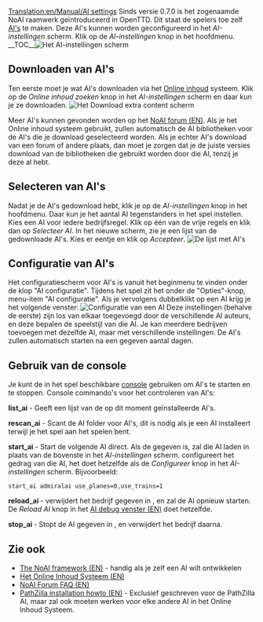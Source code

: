 [[Translation:en/Manual/AI settings]]
{{nl/Inhoudsopgave}}
Sinds versie 0.7.0 is het zogenaamde NoAI raamwerk geïntroduceerd in OpenTTD. Dit staat de spelers toe zelf [[en/Development/Script/Main Page|AI's]] te maken. Deze AI's kunnen worden geconfigureerd in het ''AI-instellingen'' scherm. Klik op de ''AI-instellingen'' knop in het hoofdmenu.
__TOC__[[File:en/Manual/AIsettings empty.png|frame|none|Het ''AI-instellingen'' scherm]]

==Downloaden van AI's==
Ten eerste moet je wat AI's downloaden via het [[nl/Manual/Online content|Online inhoud]] systeem. Klik op de ''Online inhoud zoeken'' knop in het ''AI-instellingen'' scherm en daar kun je ze downloaden.
[[File:en/Manual/Downloading AI.png|frame|none|Het ''Download extra content'' scherm]]

Meer AI's kunnen gevonden worden op het [http://www.tt-forums.net/viewforum.php?f=65 NoAI forum (EN)]. Als je het Online inhoud systeem gebruikt, zullen automatisch de AI bibliotheken voor de AI's die je download geselecteerd worden. Als je echter AI's download van een forum of andere plaats, dan moet je zorgen dat je de juiste versies download van de bibliotheken die gebruikt worden door die AI, tenzij je deze al hebt.

==Selecteren van AI's==
Nadat je de AI's gedownload hebt, klik je op de  ''AI-instellingen'' knop in het hoofdmenu. Daar kun je het aantal AI tegenstanders in het spel instellen. Kies een AI voor iedere bedrijfsregel.
Klik op één van de vrije regels en klik dan op ''Selecteer AI''. In het nieuwe scherm, zie je een lijst van de gedownloade AI's. Kies er eentje en klik op ''Accepteer''.
[[File:en/Manual/Select AI.png|frame|none|De lijst met AI's]]

==Configuratie van AI's==
Het configuratiescherm voor AI's is vanuit het beginmenu te vinden onder de klop "AI configuratie". Tijdens het spel zit het onder de "Opties"-knop, menu-item "AI configuratie". Als je vervolgens dubbelklikt op een AI krijg je het volgende venster:
[[File:en/Manual/AI configuration.png|frame|none|Configuratie van een AI]]
Deze instellingen (behalve de eerste) zijn los van elkaar toegevoegd door de verschillende AI auteurs, en deze bepalen de speelstijl van die AI. Je kan meerdere bedrijven toevoegen met dezelfde AI, maar met verschillende instellingen.
De AI's zullen automatisch starten na een gegeven aantal dagen.

==Gebruik van de console==
Je kunt de in het spel beschikbare [[nl/Manual/Console|console]] gebruiken om AI's te starten en te stoppen.
Console commando's voor het controleren van AI's:

'''list_ai''' - Geeft een lijst van de op dit moment geïnstalleerde AI's.

'''rescan_ai''' - Scant de AI folder voor AI's, dit is nodig als je een AI installeert terwijl je het spel aan het spelen bent.

'''start_ai''' ''<ainaam> <parameters>'' - Start de volgende AI direct. Als de <ainaam> gegeven is, zal die AI laden in plaats van de bovenste in het ''AI-instellingen'' scherm. <parameters> configureert het gedrag van die AI, het doet hetzelfde als de ''Configureer'' knop in het ''AI-instellingen'' scherm. Bijvoorbeeld:
 start_ai admiralai use_planes=0,use_trains=1

'''reload_ai <company_slot>''' - verwijdert het bedrijf gegeven in <company_slot>, en zal de AI opnieuw starten. De ''Reload AI'' knop in het [[en/AI Debug window|AI debug venster (EN)]] doet hetzelfde.

'''stop_ai <company_slot>''' - Stopt de AI gegeven in <company_slot>, en verwijdert het bedrijf daarna.

==Zie ook==
*[[en/Development/Script/Main Page|The NoAI framework (EN)]] - handig als je zelf een AI wilt ontwikkelen
*[[en/Manual/Online content|Het Online Inhoud Systeem (EN)]]
*[[en/Community/AI/NoAI Forum FAQ|NoAI Forum FAQ (EN)]]
*[http://code.google.com/p/ottd-noai-pathzilla/wiki/Installation PathZilla installation howto (EN)] - Exclusief geschreven voor de PathZilla AI, maar zal ook moeten werken voor elke andere AI in het Online Inhoud Systeem.

{{nl/Kenmerken|0.7}}